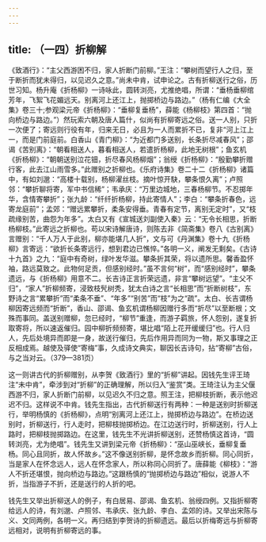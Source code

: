 ```yaml
---
---
---
```

title: （一四）折柳解
---




《致酒行》：“主父西游困不归，家人折断门前柳。”王注：“攀树而望行人之归，至于断折而犹未得归，以见迟久之意。”尚未中肯，试申论之。古有折柳送行之俗，历世习知。杨升庵《折杨柳》一诗咏此，圆转浏亮，尤推绝唱，所谓：“垂杨垂柳绾芳年，飞絮飞花媚远天。别离河上还江上，抛掷桥边与路边。”（杨有仁编《大全集》卷三十;参观梁元帝《折杨柳》：“垂柳复垂杨”，薛能《杨柳枝》第四首：“抛向桥边与路边。”）然玩索六朝及唐人篇什，似尚有折柳寄远之俗。送一人别，只折一次便了；寄远则行役有年，归来无日，必且为一人而累折不已，复非“河上江上一，而是门前庭前。白香山《青门柳》：“为近都门多送别，长条折尽减春风”；邵谒《苦别离》：“朝看相送人，暮看相送人，若遣折杨柳，此地无树根”；鱼玄机《折杨柳》：“朝朝送别泣花钿，折尽春风杨柳烟”；翁绶《折杨柳》：“殷勤攀折赠行客，此去江山雨雪多。”此赠别之折柳也。《乐府诗集》卷二十二《折杨柳》诸篇中，有如刘邈：“高楼十载别，杨柳濯丝枝。摘叶惊开駃，攀条恨久离”；卢照邻：“攀折聊将寄，军中书信稀”；韦承庆：“万里边城地，三春杨柳节。不忍掷年华，含情寄攀折”；张九龄：“纤纤折杨柳，持此寄情人”；李白：“攀条折春色，远寄龙庭前”；孟郊：“赠远累攀折，柔条安得垂。青春有定节，离别无定时”，又“枝疏缘别苦，曲怨为年多”。太白又有《宣城送刘副使入秦》云：“无令长相思，折断杨柳枝。”此寄远之折柳也。苟以宋诗解唐诗，则陈去非《简斋集》卷八《古别离》言赠别：“千人万人于此别，柳亦能堪几人折”，文与可《丹渊集》卷十九《折杨柳》言寄远：“欲折长条寄远行，想到君边已憔悴。”各明一义，阐发无剩矣。《古诗十九首》之九：“庭中有奇树，绿叶发华滋。攀条折其荣，将以遗所思。馨香盈怀袖，路远莫致之。此物何足贡，但感别经时。”虽不言何“树”，而“感别经时”，攀条遗远，与《折杨柳》用意不二。长吉诗正言折荣远遗，非言“攀树远望”。“主父不归”，“家人”折柳频寄，浸致枝髠树秃，犹太白诗之言“长相思”而“折断树枝”，东野诗之言“累攀折”而“柔条不垂”、“年多”“别苦”而“枝”为之“疏”。太白、长吉谓杨柳因寄远频而“折断”，香山、邵谒、鱼玄机谓杨柳因赠行多而“折尽”以至断根；文殊而事同。盖送别赠柳，忽已经时，“柳节”重逢，而游子羁旅，怀人怨别，遂复折取寄将，所以速返催归。园中柳折频频寄，堪比唱“陌上花开缓缓归”也。行人归人，先后处境异而即是一身，故送行催归，先后作用异而同为一物，斯又事理之正反相成焉。越使及驿使“寄梅”事，久成诗文典实，聊因长吉诗句，拈“寄柳”古俗，与之当对云。（379—381页）

这一则讲古代的折柳赠别，从李贺《致酒行》里的“折柳”讲起。因钱先生评王琦注“未中肯”，牵涉到对“折柳”的正确理解，所以归入“鉴赏”类。王琦注认为主父偃西游不归，家人折断门前柳，以见迟久不归之意。照王注，把柳枝折断，表示他迟迟不归。这样说不中肯。钱先生指出，古代折柳送行有两种：一种是送别时折柳送行，举明杨慎的《折杨柳》，点明“别离河上还江上，抛掷桥边与路边”。在桥边送别时，折柳送行，行人走时，把柳枝抛掷桥边。在江边送行时，折柳送别，行人上路时，把柳枝抛掷路边。在这里，钱先生不光讲折柳送别，还赞杨慎这首诗，“圆转浏亮，尤为绝唱”。钱先生又讲到梁元帝《折杨柳》：“巫山巫峡长，垂柳复垂杨。同心且同折，故人怀故乡。”这不像送别折柳，是怀念故乡而折柳。同心同折，当是家人在怀念远人，远人在怀念家人，所以称同心同折了。唐薛能《柳枝》：“游人不折还堪恨，抛向桥边与路边。”这跟杨慎的“抛掷桥边与路边”相似，说游人不折，当指游子不折，还是送行的人折的吧。

钱先生又举出折柳送人的例子，有白居易、邵谒、鱼玄机、翁绶四例。又指折柳寄给远人的诗，有刘邈、卢照邻、韦承庆、张九龄、李白、孟郊的诗。又举出宋陈与义、文同两例，各明一义。再归结到李贺诗的折柳遗远。最后以折梅寄远与折柳寄远相对，说明有折柳寄远的事。